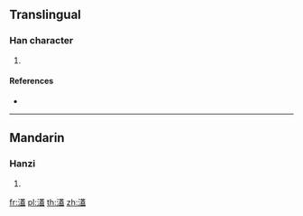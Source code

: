 {{character info/new}}
==Translingual==

===Han character===
{{Han char|rn=85|rad=水|as=14|sn=17|four=34117|canj=ETGT}}

# {{defn|Han|sort=水14}}

====References====
* {{Han ref|kx=0657.090|dkj=18525|dj=1067.110|hdz=31766.030|uh=6FED|ud=28653|bh=ED54|bd=60756}}

----

==Mandarin==

===Hanzi===
{{cmn-hanzi|pin=[[ài]] ([[ai4]])|wg=ai<sup>4</sup>}}

# {{defn|lang=cmn|sort=水14}}

[[fr:濭]]
[[pl:濭]]
[[th:濭]]
[[zh:濭]]